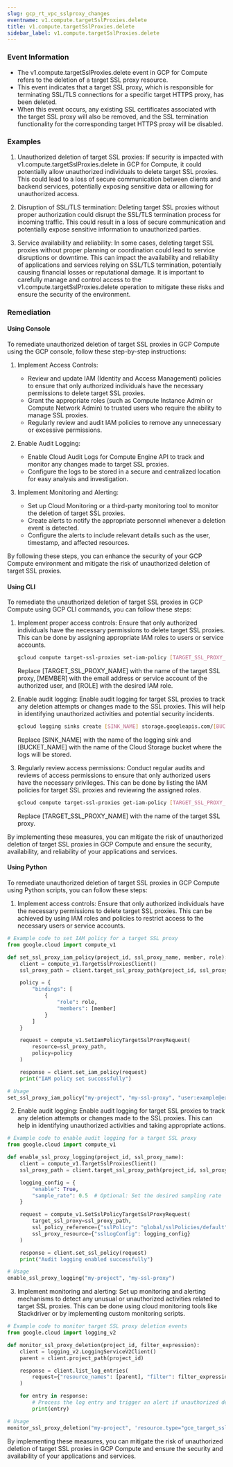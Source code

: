 ```yaml
--- 
slug: gcp_rt_vpc_sslproxy_changes
eventname: v1.compute.targetSslProxies.delete
title: v1.compute.targetSslProxies.delete
sidebar_label: v1.compute.targetSslProxies.delete
---
```

                       
### Event Information

- The v1.compute.targetSslProxies.delete event in GCP for Compute refers to the deletion of a target SSL proxy resource.
- This event indicates that a target SSL proxy, which is responsible for terminating SSL/TLS connections for a specific target HTTPS proxy, has been deleted.
- When this event occurs, any existing SSL certificates associated with the target SSL proxy will also be removed, and the SSL termination functionality for the corresponding target HTTPS proxy will be disabled.


### Examples

1. Unauthorized deletion of target SSL proxies: If security is impacted with v1.compute.targetSslProxies.delete in GCP for Compute, it could potentially allow unauthorized individuals to delete target SSL proxies. This could lead to a loss of secure communication between clients and backend services, potentially exposing sensitive data or allowing for unauthorized access.

2. Disruption of SSL/TLS termination: Deleting target SSL proxies without proper authorization could disrupt the SSL/TLS termination process for incoming traffic. This could result in a loss of secure communication and potentially expose sensitive information to unauthorized parties.

3. Service availability and reliability: In some cases, deleting target SSL proxies without proper planning or coordination could lead to service disruptions or downtime. This can impact the availability and reliability of applications and services relying on SSL/TLS termination, potentially causing financial losses or reputational damage. It is important to carefully manage and control access to the v1.compute.targetSslProxies.delete operation to mitigate these risks and ensure the security of the environment.

### Remediation

#### Using Console

To remediate unauthorized deletion of target SSL proxies in GCP Compute using the GCP console, follow these step-by-step instructions:

1. Implement Access Controls:
   - Review and update IAM (Identity and Access Management) policies to ensure that only authorized individuals have the necessary permissions to delete target SSL proxies.
   - Grant the appropriate roles (such as Compute Instance Admin or Compute Network Admin) to trusted users who require the ability to manage SSL proxies.
   - Regularly review and audit IAM policies to remove any unnecessary or excessive permissions.

2. Enable Audit Logging:
   - Enable Cloud Audit Logs for Compute Engine API to track and monitor any changes made to target SSL proxies.
   - Configure the logs to be stored in a secure and centralized location for easy analysis and investigation.

3. Implement Monitoring and Alerting:
   - Set up Cloud Monitoring or a third-party monitoring tool to monitor the deletion of target SSL proxies.
   - Create alerts to notify the appropriate personnel whenever a deletion event is detected.
   - Configure the alerts to include relevant details such as the user, timestamp, and affected resources.

By following these steps, you can enhance the security of your GCP Compute environment and mitigate the risk of unauthorized deletion of target SSL proxies.

#### Using CLI

To remediate the unauthorized deletion of target SSL proxies in GCP Compute using GCP CLI commands, you can follow these steps:

1. Implement proper access controls: Ensure that only authorized individuals have the necessary permissions to delete target SSL proxies. This can be done by assigning appropriate IAM roles to users or service accounts.

   ```bash
   gcloud compute target-ssl-proxies set-iam-policy [TARGET_SSL_PROXY_NAME] --member=[MEMBER] --role=[ROLE]
   ```

   Replace [TARGET_SSL_PROXY_NAME] with the name of the target SSL proxy, [MEMBER] with the email address or service account of the authorized user, and [ROLE] with the desired IAM role.

2. Enable audit logging: Enable audit logging for target SSL proxies to track any deletion attempts or changes made to the SSL proxies. This will help in identifying unauthorized activities and potential security incidents.

   ```bash
   gcloud logging sinks create [SINK_NAME] storage.googleapis.com/[BUCKET_NAME] --log-filter="resource.type=gce_target_ssl_proxies"
   ```

   Replace [SINK_NAME] with the name of the logging sink and [BUCKET_NAME] with the name of the Cloud Storage bucket where the logs will be stored.

3. Regularly review access permissions: Conduct regular audits and reviews of access permissions to ensure that only authorized users have the necessary privileges. This can be done by listing the IAM policies for target SSL proxies and reviewing the assigned roles.

   ```bash
   gcloud compute target-ssl-proxies get-iam-policy [TARGET_SSL_PROXY_NAME]
   ```

   Replace [TARGET_SSL_PROXY_NAME] with the name of the target SSL proxy.

By implementing these measures, you can mitigate the risk of unauthorized deletion of target SSL proxies in GCP Compute and ensure the security, availability, and reliability of your applications and services.

#### Using Python

To remediate unauthorized deletion of target SSL proxies in GCP Compute using Python scripts, you can follow these steps:

1. Implement access controls: Ensure that only authorized individuals have the necessary permissions to delete target SSL proxies. This can be achieved by using IAM roles and policies to restrict access to the necessary users or service accounts.

```python
# Example code to set IAM policy for a target SSL proxy
from google.cloud import compute_v1

def set_ssl_proxy_iam_policy(project_id, ssl_proxy_name, member, role):
    client = compute_v1.TargetSslProxiesClient()
    ssl_proxy_path = client.target_ssl_proxy_path(project_id, ssl_proxy_name)

    policy = {
        "bindings": [
            {
                "role": role,
                "members": [member]
            }
        ]
    }

    request = compute_v1.SetIamPolicyTargetSslProxyRequest(
        resource=ssl_proxy_path,
        policy=policy
    )

    response = client.set_iam_policy(request)
    print("IAM policy set successfully")

# Usage
set_ssl_proxy_iam_policy("my-project", "my-ssl-proxy", "user:example@example.com", "roles/compute.targetSslProxies.delete")
```

2. Enable audit logging: Enable audit logging for target SSL proxies to track any deletion attempts or changes made to the SSL proxies. This can help in identifying unauthorized activities and taking appropriate actions.

```python
# Example code to enable audit logging for a target SSL proxy
from google.cloud import compute_v1

def enable_ssl_proxy_logging(project_id, ssl_proxy_name):
    client = compute_v1.TargetSslProxiesClient()
    ssl_proxy_path = client.target_ssl_proxy_path(project_id, ssl_proxy_name)

    logging_config = {
        "enable": True,
        "sample_rate": 0.5  # Optional: Set the desired sampling rate
    }

    request = compute_v1.SetSslPolicyTargetSslProxyRequest(
        target_ssl_proxy=ssl_proxy_path,
        ssl_policy_reference={"sslPolicy": "global/sslPolicies/default"},
        ssl_proxy_resource={"sslLogConfig": logging_config}
    )

    response = client.set_ssl_policy(request)
    print("Audit logging enabled successfully")

# Usage
enable_ssl_proxy_logging("my-project", "my-ssl-proxy")
```

3. Implement monitoring and alerting: Set up monitoring and alerting mechanisms to detect any unusual or unauthorized activities related to target SSL proxies. This can be done using cloud monitoring tools like Stackdriver or by implementing custom monitoring scripts.

```python
# Example code to monitor target SSL proxy deletion events
from google.cloud import logging_v2

def monitor_ssl_proxy_deletion(project_id, filter_expression):
    client = logging_v2.LoggingServiceV2Client()
    parent = client.project_path(project_id)

    response = client.list_log_entries(
        request={"resource_names": [parent], "filter": filter_expression}
    )

    for entry in response:
        # Process the log entry and trigger an alert if unauthorized deletion is detected
        print(entry)

# Usage
monitor_ssl_proxy_deletion("my-project", 'resource.type="gce_target_ssl_proxy" AND protoPayload.methodName="v1.compute.targetSslProxies.delete"')
```

By implementing these measures, you can mitigate the risk of unauthorized deletion of target SSL proxies in GCP Compute and ensure the security and availability of your applications and services.


 